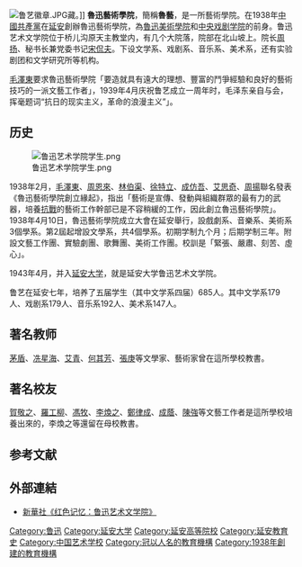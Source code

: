 {{Onesource |time=2010-01-03T11:06:37+00:00 }}
{{No footnotes|time=2010-01-03T11:06:37+00:00 }}
[[File:鲁艺徽章.JPG|thumb]]藏。]]
'''魯迅藝術學院'''，簡稱'''魯藝'''，是一所藝術學院。在1938年[[中國共產黨|中國共產黨]]在[[延安|延安]]創辦魯迅藝術學院，為[[魯迅美術學院|魯迅美術學院]]和[[中央戏剧学院|中央戏剧学院]]的前身。鲁迅艺术文学院位于桥儿沟原天主教堂内，有几个大院落，院部在北山坡上。院长[[周扬|周扬]]、秘书长兼党委书记[[宋侃夫|宋侃夫]]。下设文学系、戏剧系、音乐系、美术系，还有实验剧团和文学研究所等机构。

[[毛澤東|毛澤東]]要求魯迅藝術學院「要造就具有遠大的理想、豐富的鬥爭經驗和良好的藝術技巧的一派文藝工作者」，1939年4月庆祝鲁艺成立一周年时，毛泽东亲自与会，挥毫题词“抗日的现实主义，革命的浪漫主义”」。

== 历史 ==

[[File:鲁迅艺术学院学生.png|thumb]]

1938年2月，[[毛澤東|毛澤東]]、[[周恩來|周恩來]]、[[林伯渠|林伯渠]]、[[徐特立|徐特立]]、[[成仿吾|成仿吾]]、[[艾思奇|艾思奇]]、[[周揚|周揚]]聯名發表《魯迅藝術學院創立緣起》，指出「藝術是宣傳、發動與組織群眾的最有力的武器，培養[[抗戰|抗戰]]的藝術工作幹部已是不容稍緩的工作，因此創立魯迅藝術學院」。1938年4月10日，魯迅藝術學院成立大會在延安舉行，設戲劇系、音樂系、美術系3個學系。第2屆起增設文學系，共4個學系。初期学制九个月；后期学制三年。附設文藝工作團、實驗劇團、歌舞團、美術工作團。校訓是「緊張、嚴肅、刻苦、虛心」。

1943年4月，并入[[延安大学|延安大学]]，就是延安大学鲁迅艺术文学院。

鲁艺在延安七年，培养了五届学生（其中文学系四届）685人。其中文学系179人、戏剧系179人、音乐系192人、美术系147人。

== 著名教师 ==
[[茅盾|茅盾]]、[[冼星海|冼星海]]、[[艾青|艾青]]、[[何其芳|何其芳]]、[[張庚|張庚]]等文學家、藝術家曾在這所學校教書。

==著名校友==
[[賀敬之|賀敬之]]、[[羅工柳|羅工柳]]、[[馮牧|馮牧]]、[[李煥之|李煥之]]、[[鄭律成|鄭律成]]、[[成蔭|成蔭]]、[[陳強_(演員)|陳強]]等文藝工作者是這所學校培養出來的，李煥之等還留在母校教書。

== 参考文献 ==
{{Reflist}}

== 外部連結 ==
* [https://web.archive.org/web/20120523195212/http://news.xinhuanet.com/misc/2007-02/01/content_5682632.htm 新華社《红色记忆：鲁迅艺术文学院》]

{{DEFAULTSORT:Luxun}}
[[Category:鲁迅|Category:鲁迅]]
[[Category:延安大学|Category:延安大学]]
[[Category:延安高等院校|Category:延安高等院校]]
[[Category:延安教育史|Category:延安教育史]]
[[Category:中国艺术学校|Category:中国艺术学校]]
[[Category:冠以人名的教育機構|Category:冠以人名的教育機構]]
[[Category:1938年創建的教育機構|Category:1938年創建的教育機構]]